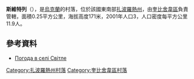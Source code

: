 {{coord|47|33|7|N|36|42|36|E|scale:100000|display=title}}

'''斯維特列'''（{{lang-uk|Світле}}），是[[烏克蘭|烏克蘭]]的村落，位於該國東南部[[扎波羅熱州|扎波羅熱州]]，由[[奎比舍韋區|奎比舍韋區]]負責管轄，面積0.25平方公里，海拔高度171米，2001年人口3，人口密度每平方公里11.9人。

==參考資料==
* [http://weather.in.ua/ua/zaporozhskaja/23430 Погода в селі Світле] {{Wayback|url=http://weather.in.ua/ua/zaporozhskaja/23430 |date=20160305215316 }}

[[Category:扎波羅熱州村落|Category:扎波羅熱州村落]]
[[Category:奎比舍韋區村落|Category:奎比舍韋區村落]]


{{Zaporizhia-geo-stub}}